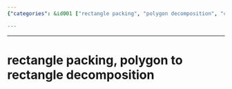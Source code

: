 ```yaml
---
{"categories": &id001 ["rectangle packing", "polygon decomposition", "computer graphics", "robotics", "manufacturing optimization", "geometry algorithms", "applied mathematics"], "category": "Geometry", "date": "2022-09-04 08:58:54", "description": "This article explores the concepts of rectangle packing and polygon to rectangle decomposition. Rectangle packing involves fitting rectangles into a given space, while polygon decomposition focuses on breaking down a polygon into rectangles. These techniques can be applied in various fields like computer graphics, robotics, and manufacturing optimization.", "tags": *id001, "title": "rectangle packing, polygon to rectangle decomposition"}

---
```


------

# rectangle packing, polygon to rectangle decomposition

